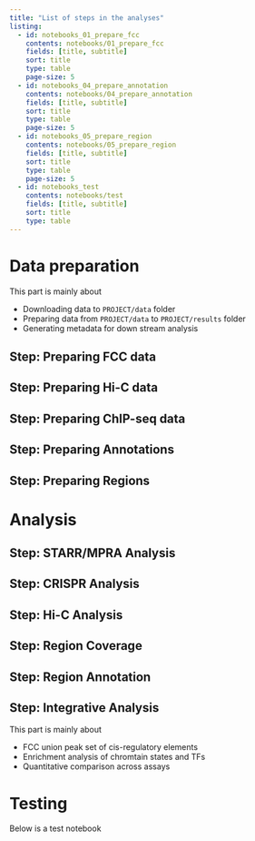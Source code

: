 ```yaml
---
title: "List of steps in the analyses"
listing:
  - id: notebooks_01_prepare_fcc
    contents: notebooks/01_prepare_fcc
    fields: [title, subtitle]
    sort: title
    type: table
    page-size: 5
  - id: notebooks_04_prepare_annotation
    contents: notebooks/04_prepare_annotation
    fields: [title, subtitle]
    sort: title
    type: table
    page-size: 5  
  - id: notebooks_05_prepare_region
    contents: notebooks/05_prepare_region
    fields: [title, subtitle]
    sort: title
    type: table
    page-size: 5  
  - id: notebooks_test
    contents: notebooks/test
    fields: [title, subtitle]
    sort: title
    type: table
---
```


# Data preparation

This part is mainly about

- Downloading data to `PROJECT/data` folder
- Preparing data from `PROJECT/data` to `PROJECT/results` folder
- Generating metadata for down stream analysis

## Step: Preparing FCC data

::: {#notebooks_01_prepare_fcc}
:::

## Step: Preparing Hi-C data

## Step: Preparing ChIP-seq data

## Step: Preparing Annotations

::: {#notebooks_04_prepare_annotation}
:::

## Step: Preparing Regions

::: {#notebooks_05_prepare_region}
:::

# Analysis

## Step: STARR/MPRA Analysis

## Step: CRISPR Analysis

## Step: Hi-C Analysis

## Step: Region Coverage

## Step: Region Annotation

## Step: Integrative Analysis

This part is mainly about

- FCC union peak set of cis-regulatory elements
- Enrichment analysis of chromtain states and TFs
- Quantitative comparison across assays

# Testing

Below is a test notebook

::: {#notebooks_test}
:::